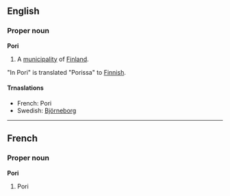 ==English==
===Proper noun===
'''Pori'''

#A [[municipality]] of [[Finland]].

"In Pori" is translated "Porissa" to [[Finnish]].

====Trnaslations====

*French: Pori
*Swedish: [[Björneborg]]

----
==French==
===Proper noun===
'''Pori'''

#Pori